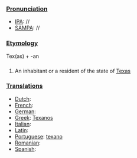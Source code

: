 ===[[Pronunciation]]===
*[[IPA]]: //
*[[SAMPA]]: //
===[[Etymology]]===
Tex(as) + -an
===[[]]===
# An inhabitant or a resident of the state of [[Texas]]
===[[Translations]]===
*[[Dutch]]:
*[[French]]:
*[[German]]:
*[[Greek]]: [[Texanos]]
*[[Italian]]:
*[[Latin]]:
*[[Portuguese]]: [[texano]]
*[[Romanian]]:
*[[Spanish]]: